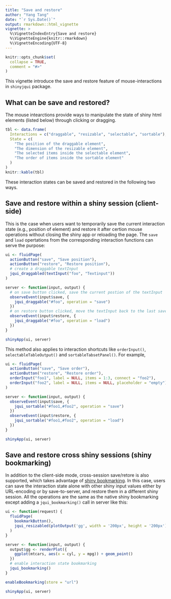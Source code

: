 ```yaml
---
title: "Save and restore"
author: "Yang Tang"
date: "`r Sys.Date()`"
output: rmarkdown::html_vignette
vignette: >
  %\VignetteIndexEntry{Save and restore}
  %\VignetteEngine{knitr::rmarkdown}
  %\VignetteEncoding{UTF-8}
---
```


```r
knitr::opts_chunk$set(
  collapse = TRUE,
  comment = "#>"
)
```

This vignette introduce the save and restore feature of mouse-interactions in `shinyjqui` package.

## What can be save and restored?

The mouse intearctions provide ways to manipulate the state of shiny html elements (listed below) through clicking or dragging. 

```r
tbl <- data.frame(
  Interactions = c("draggable", "resizable", "selectable", "sortable"),
  State = c(
    "The position of the draggable element",
    "The dimension of the resizable element",
    "The selected items inside the selectable element",
    "The order of items inside the sortable element"
  )
)
knitr::kable(tbl)
```

These interaction states can be saved and restored in the following two ways.

## Save and restore within a shiny session (client-side)

This is the case when users want to temporarily save the current interaction state (e.g., position of element) and restore it after certion mouse operations without closing the shiny app or reloading the page. The `save` and `load` opertations from the corresponding interaction functions can serve the purpose:

```r
ui <- fluidPage(
  actionButton("save", "Save position"),
  actionButton("restore", "Restore position"),
  # create a draggable textInput
  jqui_draggabled(textInput("foo", "Textinput"))
)

server <- function(input, output) {
  # on save button clicked, save the current postion of the textInput
  observeEvent(input$save, {
    jqui_draggable("#foo", operation = "save")
  })
  # on restore button clicked, move the textInput back to the last saved position
  observeEvent(input$restore, {
    jqui_draggable("#foo", operation = "load")
  })
}

shinyApp(ui, server)
```

This method also applies to interaction shortcuts like `orderInput()`, `selectableTableOutput()` and `sortableTabsetPanel()`. For example,

```r
ui <- fluidPage(
  actionButton("save", "Save order"),
  actionButton("restore", "Restore order"),
  orderInput("foo1", label = NULL, items = 1:3, connect = "foo2"),
  orderInput("foo2", label = NULL, items = NULL, placeholder = "empty")
)

server <- function(input, output) {
  observeEvent(input$save, {
    jqui_sortable("#foo1,#foo2", operation = "save")
  })
  observeEvent(input$restore, {
    jqui_sortable("#foo1,#foo2", operation = "load")
  })
}

shinyApp(ui, server)
```

## Save and restore cross shiny sessions (shiny bookmarking)

In addition to the client-side mode, cross-session save/retore is also supported, which takes advantage of [shiny bookmarking](https://shiny.rstudio.com/articles/bookmarking-state.html). In this case, users can save the interaction state alone with other shiny input values either by URL-encoding or by save-to-server, and restore them in a different shiny session. All the operations are the same as the native shiny bookmarking except adding a `jqui_bookmarking()` call in server like this:

```r

ui <- function(request) {
  fluidPage(
    bookmarkButton(),
    jqui_resizabled(plotOutput('gg', width = '200px', height = '200px'))
  )
}

server <- function(input, output) {
  output$gg <- renderPlot({
    ggplot(mtcars, aes(x = cyl, y = mpg)) + geom_point()
  })
  # enable interaction state bookmarking
  jqui_bookmarking()
}

enableBookmarking(store = "url")

shinyApp(ui, server)
```

